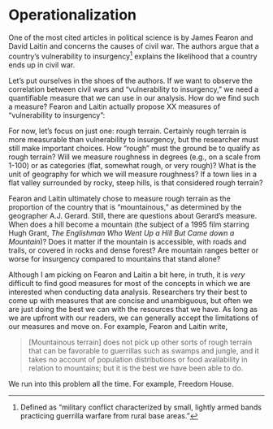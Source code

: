 # Operationalization

One of the most cited articles in political science is by James Fearon and David Laitin and concerns the causes of civil war. The authors argue that a country's vulnerability to insurgency^[Defined as "military conflict characterized by small, lightly armed bands practicing guerrilla warfare from rural base areas."] explains the likelihood that a country ends up in civil war.

Let's put ourselves in the shoes of the authors. If we want to observe the correlation between civil wars and "vulnerability to insurgency," we need a quantifiable measure that we can use in our analysis. How do we find such a measure? Fearon and Laitin actually propose XX measures of "vulnerability to insurgency":

For now, let's focus on just one: rough terrain. Certainly rough terrain is more measurable than vulnerability to insurgency, but the researcher must still make important choices. How "rough" must the ground be to qualify as rough terrain? Will we measure roughness in degrees (e.g., on a scale from 1-100) or as categories (flat, somewhat rough, or very rough)? What is the unit of geography for which we will measure roughness? If a town lies in a flat valley surrounded by rocky, steep hills, is that considered rough terrain?

Fearon and Laitin ultimately chose to measure rough terrain as the proportion of the country that is "mountainous," as determined by the geographer A.J. Gerard. Still, there are questions about Gerard's measure. When does a hill become a mountain (the subject of a 1995 film starring Hugh Grant, *The Englishman Who Went Up a Hill But Came down a Mountain*)? Does it matter if the mountain is accessible, with roads and trails, or covered in rocks and dense forest? Are mountain ranges better or worse for insurgency compared to mountains that stand alone?

Although I am picking on Fearon and Laitin a bit here, in truth, it is *very* difficult to find good measures for most of the concepts in which we are interested when conducting data analysis. Researchers try their best to come up with measures that are concise and unambiguous, but often we are just doing the best we can with the resources that we have. As long as we are upfront with our readers, we can generally accept the limitations of our measures and move on. For example, Fearon and Laitin write,

> [Mountainous terrain] does not pick up other sorts of rough terrain that can be favorable to guerrillas such as swamps and jungle, and it takes no account of population distributions or food availability in relation to mountains; but it is the best we have been able to do.

We run into this problem all the time. For example, Freedom House.